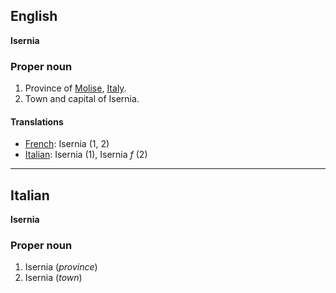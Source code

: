 ==English==
'''Isernia'''

===Proper noun===

#Province of [[Molise]], [[Italy]].
#Town and capital of Isernia.

====Translations====

*[[French]]: Isernia (1, 2)
*[[Italian]]: Isernia '' '' (1), Isernia ''f'' (2)

----

==Italian==
'''Isernia'''

===Proper noun===

#Isernia (''province'')
#Isernia (''town'')